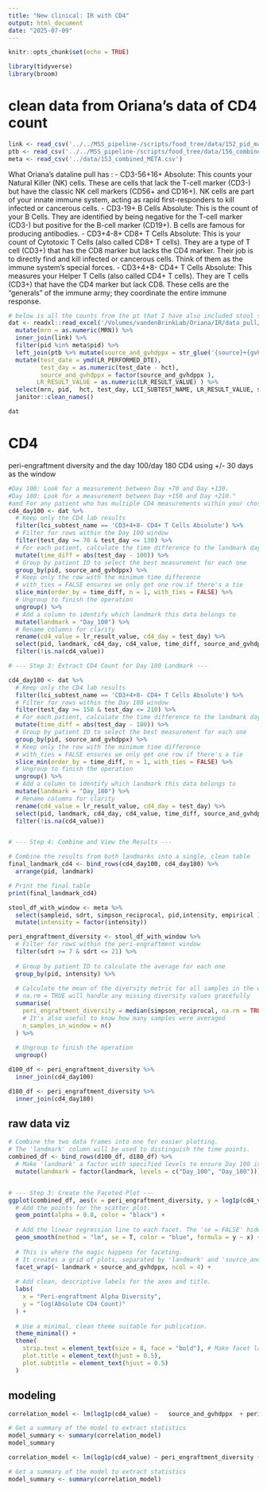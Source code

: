 ```yaml
---
title: "New clinical: IR with CD4"
output: html_document
date: "2025-07-09"
---
```


```r
knitr::opts_chunk$set(echo = TRUE)
```

```r
library(tidyverse)
library(broom)
```

# clean data from Oriana's data of CD4 count

```r
link <- read_csv('../../MSS_pipeline-/scripts/food_tree/data/152_pid_match.csv')
ptb <- read_csv('../../MSS_pipeline-/scripts/food_tree/data/156_combined_PTB.csv')
meta <- read_csv('../data/153_combined_META.csv')
```

What Oriana's dataline pull has :
- CD3-56+16+ Absolute: This counts your Natural Killer (NK) cells. These are cells that lack the T-cell marker (CD3-) but have the classic NK cell markers (CD56+ and CD16+). NK cells are part of your innate immune system, acting as rapid first-responders to kill infected or cancerous cells.
- CD3-19+ B Cells Absolute: This is the count of your B Cells. They are identified by being negative for the T-cell marker (CD3-) but positive for the B-cell marker (CD19+). B cells are famous for producing antibodies.
- CD3+4-8+ CD8+ T Cells Absolute: This is your count of Cytotoxic T Cells (also called CD8+ T cells). They are a type of T cell (CD3+) that has the CD8 marker but lacks the CD4 marker. Their job is to directly find and kill infected or cancerous cells. Think of them as the immune system's special forces.
- CD3+4+8- CD4+ T Cells Absolute: This measures your Helper T Cells (also called CD4+ T cells). They are T cells (CD3+) that have the CD4 marker but lack CD8. These cells are the "generals" of the immune army; they coordinate the entire immune response.

```r
# below is all the counts from the pt that I have also included stool samples in this cohort 
dat <- readxl::read_excel('/Volumes/vandenBrinkLab/Oriana/IR/data_pull/MED30338 DataLine Results.xlsx', sheet = 2) %>% 
  mutate(mrn = as.numeric(MRN)) %>% 
  inner_join(link) %>% 
  filter(pid %in% meta$pid) %>% 
  left_join(ptb %>% mutate(source_and_gvhdppx = str_glue('{source}+{gvhd_ppx}')) %>%  select(mrn, hct, source_and_gvhdppx, day_exposed)) %>% 
  mutate(test_date = ymd(LR_PERFORMED_DTE),
         test_day = as.numeric(test_date - hct),
         source_and_gvhdppx = factor(source_and_gvhdppx ),
        LR_RESULT_VALUE = as.numeric(LR_RESULT_VALUE) ) %>% 
  select(mrn, pid,  hct, test_day, LCI_SUBTEST_NAME, LR_RESULT_VALUE, source_and_gvhdppx, day_exposed) %>% 
  janitor::clean_names()

dat
```

# CD4

peri-engraftment diversity and the day 100/day 180 CD4 using +/- 30 days as the window  

```r
#Day 100: Look for a measurement between Day +70 and Day +130.
#Day 180: Look for a measurement between Day +150 and Day +210." 
#and For any patient who has multiple CD4 measurements within your chosen window, you should select the one that is closest in time to the landmark day (i.e., closest to Day 100 or Day 180).
cd4_day100 <- dat %>%
  # Keep only the CD4 lab results
  filter(lci_subtest_name == 'CD3+4+8- CD4+ T Cells Absolute') %>%
  # Filter for rows within the Day 100 window 
  filter(test_day >= 70 & test_day <= 130) %>%
  # For each patient, calculate the time difference to the landmark day
  mutate(time_diff = abs(test_day - 100)) %>%
  # Group by patient ID to select the best measurement for each one
  group_by(pid, source_and_gvhdppx) %>%
  # Keep only the row with the minimum time difference
  # with_ties = FALSE ensures we only get one row if there's a tie
  slice_min(order_by = time_diff, n = 1, with_ties = FALSE) %>%
  # Ungroup to finish the operation
  ungroup() %>%
  # Add a column to identify which landmark this data belongs to
  mutate(landmark = "Day_100") %>%
  # Rename columns for clarity
  rename(cd4_value = lr_result_value, cd4_day = test_day) %>%
  select(pid, landmark, cd4_day, cd4_value, time_diff, source_and_gvhdppx, day_exposed) %>% 
  filter(!is.na(cd4_value))

# --- Step 3: Extract CD4 Count for Day 180 Landmark ---

cd4_day180 <- dat %>%
  # Keep only the CD4 lab results
  filter(lci_subtest_name == 'CD3+4+8- CD4+ T Cells Absolute') %>%
  # Filter for rows within the Day 180 window 
  filter(test_day >= 150 & test_day <= 210) %>%
  # For each patient, calculate the time difference to the landmark day
  mutate(time_diff = abs(test_day - 180)) %>%
  # Group by patient ID to select the best measurement for each one
  group_by(pid, source_and_gvhdppx) %>%
  # Keep only the row with the minimum time difference
  # with_ties = FALSE ensures we only get one row if there's a tie
  slice_min(order_by = time_diff, n = 1, with_ties = FALSE) %>%
  # Ungroup to finish the operation
  ungroup() %>%
  # Add a column to identify which landmark this data belongs to
  mutate(landmark = "Day_180") %>%
  # Rename columns for clarity
  rename(cd4_value = lr_result_value, cd4_day = test_day) %>%
  select(pid, landmark, cd4_day, cd4_value, time_diff, source_and_gvhdppx, day_exposed)%>% 
  filter(!is.na(cd4_value))


# --- Step 4: Combine and View the Results ---

# Combine the results from both landmarks into a single, clean table
final_landmark_cd4 <- bind_rows(cd4_day100, cd4_day180) %>%
  arrange(pid, landmark)

# Print the final table
print(final_landmark_cd4)

```

```r
stool_df_with_window <- meta %>%
  select(sampleid, sdrt, simpson_reciprocal, pid,intensity, empirical ) %>% 
  mutate(intensity = factor(intensity))

peri_engraftment_diversity <- stool_df_with_window %>%
  # Filter for rows within the peri-engraftment window
  filter(sdrt >= 7 & sdrt <= 21) %>%
  
  # Group by patient ID to calculate the average for each one
  group_by(pid, intensity) %>%
  
  # Calculate the mean of the diversity metric for all samples in the window
  # na.rm = TRUE will handle any missing diversity values gracefully
  summarise(
    peri_engraftment_diversity = median(simpson_reciprocal, na.rm = TRUE),
    # It's also useful to know how many samples were averaged
    n_samples_in_window = n()
  ) %>%
  
  # Ungroup to finish the operation
  ungroup() 

d100_df <- peri_engraftment_diversity %>% 
  inner_join(cd4_day100)

d180_df <- peri_engraftment_diversity %>% 
  inner_join(cd4_day180)
```

## raw data viz

```r
# Combine the two data frames into one for easier plotting.
# The 'landmark' column will be used to distinguish the time points.
combined_df <- bind_rows(d100_df, d180_df) %>%
  # Make 'landmark' a factor with specified levels to ensure Day 100 is on the left.
  mutate(landmark = factor(landmark, levels = c("Day_100", "Day_180")))


# --- Step 3: Create the Faceted Plot ---
ggplot(combined_df, aes(x = peri_engraftment_diversity, y = log1p(cd4_value))) +
  # Add the points for the scatter plot.
  geom_point(alpha = 0.8, color = "black") +
  
  # Add the linear regression line to each facet. The 'se = FALSE' hides the confidence interval ribbon.
  geom_smooth(method = "lm", se = T, color = "blue", formula = y ~ x) +
  
  # This is where the magic happens for faceting.
  # It creates a grid of plots, separated by 'landmark' and 'source_and_gvhdppx'.
  facet_wrap(~ landmark + source_and_gvhdppx, ncol = 4) + 
  
  # Add clean, descriptive labels for the axes and title.
  labs(
    x = "Peri-engraftment Alpha Diversity",
    y = "log(Absolute CD4 Count)"
  ) +
  
  # Use a minimal, clean theme suitable for publication.
  theme_minimal() +
  theme(
    strip.text = element_text(size = 8, face = "bold"), # Make facet labels easier to read
    plot.title = element_text(hjust = 0.5),
    plot.subtitle = element_text(hjust = 0.5)
  )
```

## modeling 

```r
correlation_model <- lm(log1p(cd4_value) ~   source_and_gvhdppx  + peri_engraftment_diversity  , data = d100_df)

# Get a summary of the model to extract statistics
model_summary <- summary(correlation_model)
model_summary
```


```r
correlation_model <- lm(log1p(cd4_value) ~ peri_engraftment_diversity + source_and_gvhdppx , data = d180_df)

# Get a summary of the model to extract statistics
model_summary <- summary(correlation_model)

```


